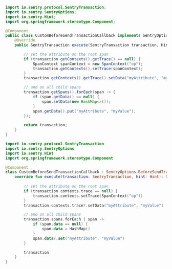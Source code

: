 ```java
import io.sentry.protocol.SentryTransaction;
import io.sentry.SentryOptions;
import io.sentry.Hint;
import org.springframework.stereotype.Component;

@Component
public class CustomBeforeSendTransactionCallback implements SentryOptions.BeforeSendTransactionCallback {
    @Override
    public SentryTransaction execute(SentryTransaction transaction, Hint hint) {

        // set the attribute on the root span
        if (transaction.getContexts().getTrace() == null) {
            SpanContext spanContext = new SpanContext("op");
            transaction.getContexts().setTrace(spanContext);
        }
        transaction.getContexts().getTrace().setData("myAttribute", "myValue");

        // and on all child spans
        transaction.getSpans().forEach(span -> {
            if (span.getData() == null) {
                span.setData(new HashMap<>());
            }
            span.getData().put("myAttribute", "myValue");
        });

        return transaction;
    }
}
```

```kotlin
import io.sentry.protocol.SentryTransaction
import io.sentry.SentryOptions
import io.sentry.Hint
import org.springframework.stereotype.Component

@Component
class CustomBeforeSendTransactionCallback : SentryOptions.BeforeSendTransactionCallback {
    override fun execute(transaction: SentryTransaction, hint: Hint): SentryTransaction? {
        
        // set the attribute on the root span
        if (transaction.contexts.trace == null) {
            transaction.contexts.setTrace(SpanContext("op"))
        }
        transaction.contexts.trace?.setData("myAttribute", "myValue")

        // and on all child spans
        transaction.spans.forEach { span ->
            if (span.data == null) {
                span.data = HashMap()
            }
            span.data?.set("myAttribute", "myValue")
        }

        transaction
    }
}
```

